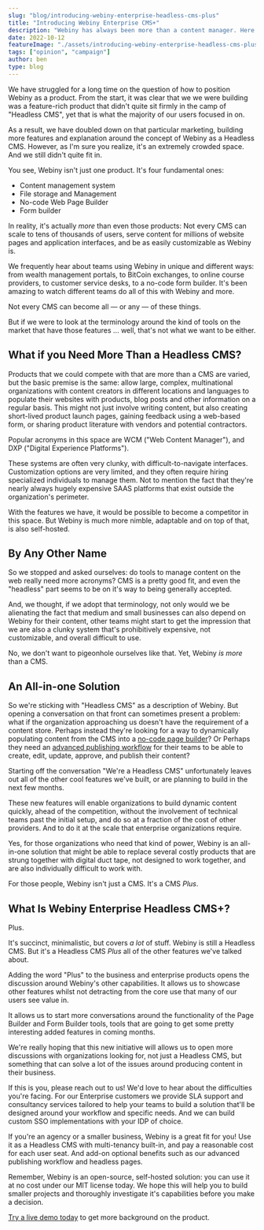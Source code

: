 ```yaml
---
slug: "blog/introducing-webiny-enterprise-headless-cms-plus"
title: "Introducing Webiny Enterprise CMS+"
description: "Webiny has always been more than a content manager. Here's why we're launching a campaign to explain it all succinctly."
date: 2022-10-12
featureImage: "./assets/introducing-webiny-enterprise-headless-cms-plus/cover.png"
tags: ["opinion", "campaign"]
author: ben
type: blog
---
```

We have struggled for a long time on the question of how to position Webiny as a product. From the start, it was clear that we we were building was a feature-rich product that didn't quite sit firmly in the camp of "Headless CMS", yet that is what the majority of our users focused in on. 

As a result, we have doubled down on that particular marketing, building more features and explanation around the concept of Webiny as a Headless CMS. However, as I'm sure you realize, it's an extremely crowded space. And we still didn't quite fit in.

You see, Webiny isn't just one product. It's four fundamental ones:

- Content management system
- File storage and Management
- No-code Web Page Builder
- Form builder

In reality, it's actually *more* than even those products: Not every CMS can scale to tens of thousands of users, serve content for millions of website pages and application interfaces, and be as easily customizable as Webiny is. 

We frequently hear about teams using Webiny in unique and different ways: from wealth management portals, to BitCoin exchanges, to online course providers, to customer service desks, to a no-code form builder. It's been amazing to watch different teams do all of this with Webiny and more.

Not every CMS can become all &mdash; or any &mdash; of these things.

But if we were to look at the terminology around the kind of tools on the market that have those features ... well, that's not what we want to be either.

## What if you Need More Than a Headless CMS?

Products that we could compete with that are more than a CMS are varied, but the basic premise is the same: allow large, complex, multinational organizations with content creators in different locations and languages to populate their websites with products, blog posts and other information on a regular basis. This might not just involve writing content, but also creating short-lived product launch pages, gaining feedback using a web-based form, or sharing product literature with vendors and potential contractors.

Popular acronyms in this space are WCM ("Web Content Manager"), and DXP ("Digital Experience Platforms").

These systems are often very clunky, with difficult-to-navigate interfaces. Customization options are very limited, and they often require hiring specialized individuals to manage them. Not to mention the fact that they're nearly always hugely expensive SAAS platforms that exist outside the organization's perimeter.

With the features we have, it would be possible to become a competitor in this space. But Webiny is much more nimble, adaptable and on top of that, is also self-hosted.

## By Any Other Name

So we stopped and asked ourselves: do tools to manage content on the web really need more acronyms? CMS is a pretty good fit, and even the "headless" part seems to be on it's way to being generally accepted.

And, we thought, if we adopt that terminology, not only would we be alienating the fact that medium and small businesses can also depend on Webiny for their content, other teams might start to get the impression that we are also a clunky system that's prohibitively expensive, not customizable, and overall difficult to use.

No, we don't want to pigeonhole ourselves like that. Yet, Webiny *is more* than a CMS.

## An All-in-one Solution

So we're sticking with "Headless CMS" as a description of Webiny. But opening a conversation on that front can sometimes present a problem: what if the organization approaching us doesn't have the requirement of a content store. Perhaps instead they're looking for a way to dynamically populating content from the CMS into a [no-code page builder](https://www.webiny.com/docs/overview/applications/page-builder)? Or Perhaps they need an [advanced publishing workflow](https://www.webiny.com/docs/overview/applications/apw) for their teams to be able to create, edit, update, approve, and publish their content?

Starting off the conversation "We're a Headless CMS" unfortunately leaves out all of the other cool features we've built, or are planning to build in the next few months.

These new features will enable organizations to build dynamic content quickly, ahead of the competition, without the involvement of technical teams past the initial setup, and do so at a fraction of the cost of other providers. And to do it at the scale that enterprise organizations require.

Yes, for those organizations who need that kind of power, Webiny is an all-in-one solution that might be able to replace several costly products that are strung together with digital duct tape, not designed to work together, and are also individually difficult to work with.

For those people, Webiny isn't just a CMS. It's a CMS *Plus*.

## What Is Webiny Enterprise Headless CMS+?

Plus.

It's succinct, minimalistic, but covers *a lot* of stuff. Webiny is still a Headless CMS. But it's a Headless CMS *Plus* all of the other features we've talked about.

Adding the word "Plus" to the business and enterprise products opens the discussion around Webiny's other capabilities. It allows us to showcase other features whilst not detracting from the core use that many of our users see value in.

It allows us to start more conversations around the functionality of the Page Builder and Form Builder tools, tools that are going to get some pretty interesting added features in coming months.

We're really hoping that this new initiative will allows us to open more discussions with organizations looking for, not just a Headless CMS, but something that can solve a lot of the issues around producing content in their business.

If this is you, please reach out to us! We'd love to hear about the difficulties you're facing. For our Enterprise customers we provide SLA support and consultancy services tailored to help your teams to build a solution that'll be designed around your workflow and specific needs. And we can build custom SSO implementations with your IDP of choice.

If you're an agency or a smaller business, Webiny is a great fit for you! Use it as a Headless CMS with multi-tenancy built-in, and pay a reasonable cost for each user seat. And add-on optional benefits such as our advanced publishing workflow and headless pages.

Remember, Webiny is an open-source, self-hosted solution: you can use it at no cost under our MIT license today. We hope this will help you to build smaller projects and thoroughly investigate it's capabilities before you make a decision.

[Try a live demo today](https://webiny.typeform.com/to/VYffkZlR) to get more background on the product.